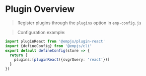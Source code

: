 # Plugin Overview
> Register plugins through the `plugins` option in `emp-config.js`


<Overview list={OVERVIEW_PLUGINS} />

> Configuration example:
```ts title="emp-config.js"
import pluginReact from '@empjs/plugin-react'
import {defineConfig} from '@empjs/cli'
export default defineConfig(store => {
  return {
    plugins:[pluginReact({svgrQuery: 'react'})]
  }
})
```